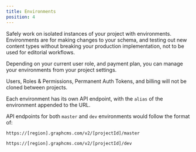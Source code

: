 ```yaml
---
title: Environments
position: 4
---
```


Safely work on isolated instances of your project with environments. Environments are for making changes to your schema, and testing out new content types without breaking your production implementation, not to be used for editorial workflows.

Depending on your current user role, and payment plan, you can manage your environments from your project settings.

<Alert>


Users, Roles & Permissions, Permanent Auth Tokens, and billing will not be cloned between projects.

</Alert>


Each environment has its own API endpoint, with the `alias` of the environment appended to the URL.

API endpoints for both `master` and `dev` environments would follow the format of:

<Tabs>
  <TabsItem label="master">


```bash
https://[region].graphcms.com/v2/[projectId]/master
```

  </TabsItem>
  <TabsItem label="dev">


```bash
https://[region].graphcms.com/v2/[projectId]/dev
```

  </TabsItem>
</Tabs>

